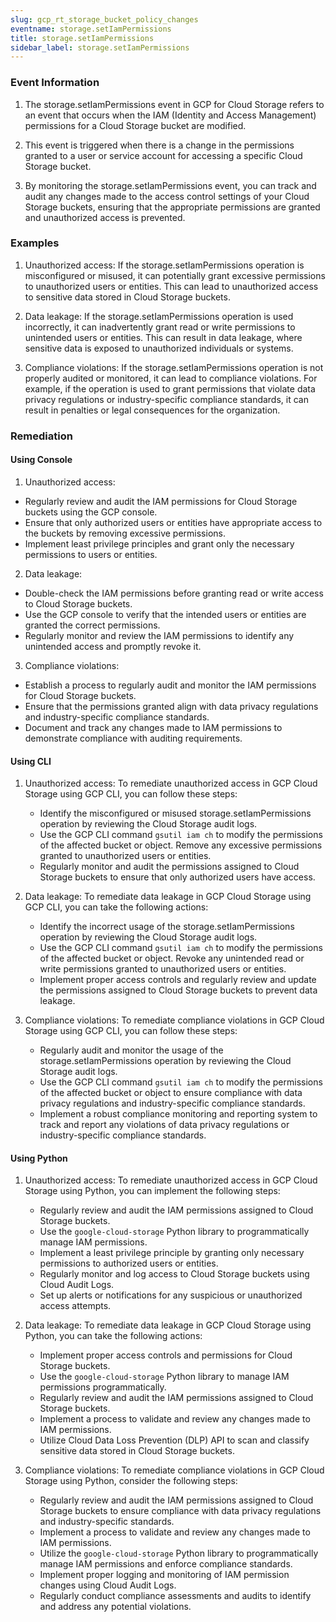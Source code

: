 ```yaml
--- 
slug: gcp_rt_storage_bucket_policy_changes
eventname: storage.setIamPermissions
title: storage.setIamPermissions
sidebar_label: storage.setIamPermissions
---
```

                       
### Event Information

1. The storage.setIamPermissions event in GCP for Cloud Storage refers to an event that occurs when the IAM (Identity and Access Management) permissions for a Cloud Storage bucket are modified.

2. This event is triggered when there is a change in the permissions granted to a user or service account for accessing a specific Cloud Storage bucket.

3. By monitoring the storage.setIamPermissions event, you can track and audit any changes made to the access control settings of your Cloud Storage buckets, ensuring that the appropriate permissions are granted and unauthorized access is prevented.


### Examples

1. Unauthorized access: If the storage.setIamPermissions operation is misconfigured or misused, it can potentially grant excessive permissions to unauthorized users or entities. This can lead to unauthorized access to sensitive data stored in Cloud Storage buckets.

2. Data leakage: If the storage.setIamPermissions operation is used incorrectly, it can inadvertently grant read or write permissions to unintended users or entities. This can result in data leakage, where sensitive data is exposed to unauthorized individuals or systems.

3. Compliance violations: If the storage.setIamPermissions operation is not properly audited or monitored, it can lead to compliance violations. For example, if the operation is used to grant permissions that violate data privacy regulations or industry-specific compliance standards, it can result in penalties or legal consequences for the organization.

### Remediation

#### Using Console

1. Unauthorized access:
- Regularly review and audit the IAM permissions for Cloud Storage buckets using the GCP console.
- Ensure that only authorized users or entities have appropriate access to the buckets by removing excessive permissions.
- Implement least privilege principles and grant only the necessary permissions to users or entities.

2. Data leakage:
- Double-check the IAM permissions before granting read or write access to Cloud Storage buckets.
- Use the GCP console to verify that the intended users or entities are granted the correct permissions.
- Regularly monitor and review the IAM permissions to identify any unintended access and promptly revoke it.

3. Compliance violations:
- Establish a process to regularly audit and monitor the IAM permissions for Cloud Storage buckets.
- Ensure that the permissions granted align with data privacy regulations and industry-specific compliance standards.
- Document and track any changes made to IAM permissions to demonstrate compliance with auditing requirements.

#### Using CLI

1. Unauthorized access: To remediate unauthorized access in GCP Cloud Storage using GCP CLI, you can follow these steps:
   - Identify the misconfigured or misused storage.setIamPermissions operation by reviewing the Cloud Storage audit logs.
   - Use the GCP CLI command `gsutil iam ch` to modify the permissions of the affected bucket or object. Remove any excessive permissions granted to unauthorized users or entities.
   - Regularly monitor and audit the permissions assigned to Cloud Storage buckets to ensure that only authorized users have access.

2. Data leakage: To remediate data leakage in GCP Cloud Storage using GCP CLI, you can take the following actions:
   - Identify the incorrect usage of the storage.setIamPermissions operation by reviewing the Cloud Storage audit logs.
   - Use the GCP CLI command `gsutil iam ch` to modify the permissions of the affected bucket or object. Revoke any unintended read or write permissions granted to unauthorized users or entities.
   - Implement proper access controls and regularly review and update the permissions assigned to Cloud Storage buckets to prevent data leakage.

3. Compliance violations: To remediate compliance violations in GCP Cloud Storage using GCP CLI, you can follow these steps:
   - Regularly audit and monitor the usage of the storage.setIamPermissions operation by reviewing the Cloud Storage audit logs.
   - Use the GCP CLI command `gsutil iam ch` to modify the permissions of the affected bucket or object to ensure compliance with data privacy regulations and industry-specific compliance standards.
   - Implement a robust compliance monitoring and reporting system to track and report any violations of data privacy regulations or industry-specific compliance standards.

#### Using Python

1. Unauthorized access: To remediate unauthorized access in GCP Cloud Storage using Python, you can implement the following steps:
   - Regularly review and audit the IAM permissions assigned to Cloud Storage buckets.
   - Use the `google-cloud-storage` Python library to programmatically manage IAM permissions.
   - Implement a least privilege principle by granting only necessary permissions to authorized users or entities.
   - Regularly monitor and log access to Cloud Storage buckets using Cloud Audit Logs.
   - Set up alerts or notifications for any suspicious or unauthorized access attempts.

2. Data leakage: To remediate data leakage in GCP Cloud Storage using Python, you can take the following actions:
   - Implement proper access controls and permissions for Cloud Storage buckets.
   - Use the `google-cloud-storage` Python library to manage IAM permissions programmatically.
   - Regularly review and audit the IAM permissions assigned to Cloud Storage buckets.
   - Implement a process to validate and review any changes made to IAM permissions.
   - Utilize Cloud Data Loss Prevention (DLP) API to scan and classify sensitive data stored in Cloud Storage buckets.

3. Compliance violations: To remediate compliance violations in GCP Cloud Storage using Python, consider the following steps:
   - Regularly review and audit the IAM permissions assigned to Cloud Storage buckets to ensure compliance with data privacy regulations and industry-specific standards.
   - Implement a process to validate and review any changes made to IAM permissions.
   - Utilize the `google-cloud-storage` Python library to programmatically manage IAM permissions and enforce compliance standards.
   - Implement proper logging and monitoring of IAM permission changes using Cloud Audit Logs.
   - Regularly conduct compliance assessments and audits to identify and address any potential violations.


 